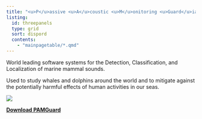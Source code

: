 ```yaml
---
title: "<u>P</u>assive <u>A</u>coustic <u>M</u>onitoring <u>Guard</u>ianship"
listing: 
  id: threepanels
  type: grid
  sort: dispord
  contents: 
    - "mainpagetable/*.qmd"
---
```


World leading software systems for the Detection, Classification, and Localization of marine mammal sounds.

::: {#threepanels}
:::

Used to study whales and dolphins around the world and to mitigate against the potentially harmful effects of human activities in our seas.

![](./images/1334226697SpermWhaleTails.png)


**[Download PAMGuard](downloadsurvey.qmd)**

